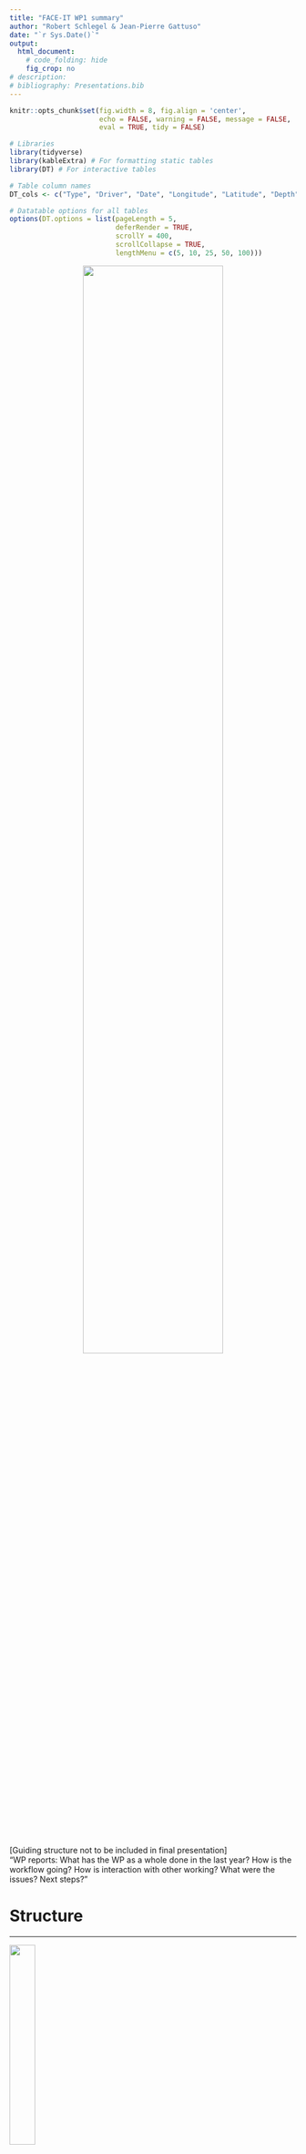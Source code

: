 ```yaml
---
title: "FACE-IT WP1 summary"
author: "Robert Schlegel & Jean-Pierre Gattuso"
date: "`r Sys.Date()`"
output:
  html_document:
    # code_folding: hide
    fig_crop: no
# description: 
# bibliography: Presentations.bib
---
```


```r
knitr::opts_chunk$set(fig.width = 8, fig.align = 'center',
                      echo = FALSE, warning = FALSE, message = FALSE, 
                      eval = TRUE, tidy = FALSE)

# Libraries
library(tidyverse)
library(kableExtra) # For formatting static tables
library(DT) # For interactive tables

# Table column names
DT_cols <- c("Type", "Driver", "Date", "Longitude", "Latitude", "Depth", "Files", "Link", "Reference", "Notes")

# Datatable options for all tables
options(DT.options = list(pageLength = 5,
                          deferRender = TRUE,
                          scrollY = 400,
                          scrollCollapse = TRUE,
                          lengthMenu = c(5, 10, 25, 50, 100)))
```

<center>
![](assets/FACE-IT_Logo_900.png){ width=70% }
</center>

<br>

[Guiding structure not to be included in final presentation]  
"WP reports: What has the WP as a whole done in the last year? How is the workflow going? How is interaction with other working? What were the issues? Next steps?"


# Structure
***

![](assets/profile_gattuso.jpg){ width=30% }  
  
- WP Lead: Jean-Pierre Gattuso

<br>

![](assets/profile.jpeg){ width=30% }  
  
- Data Scientist: Robert Schlegel

<br>


# Key drivers (D1.1; 6 months)
***

```r
## Cryosphere
cryo_vars <- data.frame(Category = "Cryosphere", Drivers = "Coastal ice, fast ice, glacier, permafrost, sea ice, snow cover")

## Physical
phys_vars <- data.frame(Category = "Physical", Drivers = "Bathymetry, current, evaporation, heatflux, Kd, MLD, precipitation, river discharge, salinity, SLP, air/sea temperature, sedimentation rate, suspended matter, wind")

## Chemistry
chem_vars <- data.frame(Category = "Physical", Drivers = "Calcium carbonate (CaCO3), DIC, DOC, DON, O2, nutrients, pCO2, pH, total alkalinity")

## Biology
bio_vars <- data.frame(Category = "Biology", Drivers = "Calcification, nitrogen fixation, photosynthesis, primary production, respiration, species presence/abundance")

## Social
soc_vars <- data.frame(Category = "Social", Drivers = "Fish/game landings, local and national resource management, national statistics, tourist arrivals/vessels")

# Combine and print
knitr::kable(rbind(cryo_vars, phys_vars, chem_vars, bio_vars, soc_vars), 
             caption = "Table 1: The key drivers of changes on Arctic fjord and adjacent coastal systems as identified by the experts in FACE-IT for the relevant fields. The drivers have been separated into the following categories for convenience: Cryosphere, Physical, Chemistry, Biology, Social. Full list available via 'Key drivers' tab above.") %>% 
  kable_styling(bootstrap_options = c("striped", "hover", "responsive")) %>% 
  row_spec(1, background = "mintcream") %>% # Cryosphere
  row_spec(2, color = "black", background = "skyblue") %>% # Physical
  row_spec(3, background = "#F6EA7C") %>% # Chemistry
  row_spec(4, background = "#A2ED84") %>% # Biology
  row_spec(5, background = "#F48080") # Social
```

<br>

# Deliverables delivered
***

- D1.1: [Report on key drivers](https://face-it-project.github.io/WP1/key_drivers.html) (6 months)
- D8.1: Data management plan (6 months)
- D1.2: [Meta-database](https://face-it-project.github.io/WP1/metadatabase.html) (12 months)
- Created [GitHub repository](https://github.com/FACE-IT-project) for FACE-IT
- All WP1 progress available on [public website](https://face-it-project.github.io/WP1/index.html)

<br>


# Cross-package interactions
***

- Ny-Ålesund, Kongsfjorden, Svalbard (July - August, 2021)
  - Participated in fieldwork for WP3
  - Worked adjacent to WP2
- Data collections efforts

## Effective coordination of data collection 

- Who is responsible for what?
- Who has other people working with data collection?
- WP1 is of service to everybody, but we can't provide this service without replies to our inquiries

<br>


# Data issues
***

- What to do with complex data types
  - e.g. Seabird database and geospatial glacier fronts

## Inglefieldbukta

- Is the current Inglefieldbukta bounding box to small?
- What is the scientific justification of choosing a much larger semi-open fjord?
- Current area (figure)
- Potential expanded area (figure)

<br>


# What's next?
***

- D1.3: [Review article](https://face-it-project.github.io/WP1/review.html) (24 months)
  - Intended as broad overview of drivers of change in FACE-IT study sites
  - Will require expertise from many FACE-IT researchers
  - WP1 will reach out to site coordinators as fist step in collaborative process

<br>


# Summary
***

- 3 key grabbing points
- Need to focus on the importance 

